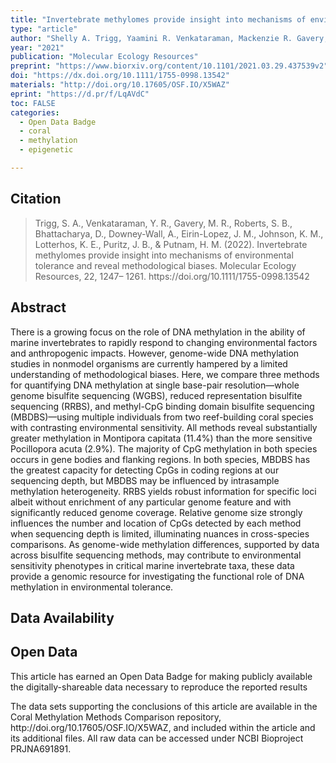 ```yaml
---
title: "Invertebrate methylomes provide insight into mechanisms of environmental tolerance and reveal methodological biases"
type: "article"
author: "Shelly A. Trigg, Yaamini R. Venkataraman, Mackenzie R. Gavery, Steven B. Roberts, Debashish Bhattacharya, Alan Downey-Wall, Jose M. Eirin-Lopez, Kevin M. Johnson, Katie E. Lotterhos, Jonathan B. Puritz and Hollie M. Putnam"
year: "2021"
publication: "Molecular Ecology Resources"
preprint: "https://www.biorxiv.org/content/10.1101/2021.03.29.437539v2"
doi: "https://dx.doi.org/10.1111/1755-0998.13542"
materials: "http://doi.org/10.17605/OSF.IO/X5WAZ"
eprint: "https://d.pr/f/LqAVdC"
toc: FALSE
categories:
  - Open Data Badge
  - coral
  - methylation
  - epigenetic

---
```


## Citation

> Trigg, S. A., Venkataraman, Y. R., Gavery, M. R., Roberts, S. B., Bhattacharya, D., Downey-Wall, A., Eirin-Lopez, J. M., Johnson, K. M., Lotterhos, K. E., Puritz, J. B., & Putnam, H. M. (2022). Invertebrate methylomes provide insight into mechanisms of environmental tolerance and reveal methodological biases. Molecular Ecology Resources, 22, 1247– 1261. https://doi.org/10.1111/1755-0998.13542

## Abstract

There is a growing focus on the role of DNA methylation in the ability of marine invertebrates to rapidly respond to changing environmental factors and anthropogenic impacts. However, genome-wide DNA methylation studies in nonmodel organisms are currently hampered by a limited understanding of methodological biases. Here, we compare three methods for quantifying DNA methylation at single base-pair resolution—whole genome bisulfite sequencing (WGBS), reduced representation bisulfite sequencing (RRBS), and methyl-CpG binding domain bisulfite sequencing (MBDBS)—using multiple individuals from two reef-building coral species with contrasting environmental sensitivity. All methods reveal substantially greater methylation in Montipora capitata (11.4%) than the more sensitive Pocillopora acuta (2.9%). The majority of CpG methylation in both species occurs in gene bodies and flanking regions. In both species, MBDBS has the greatest capacity for detecting CpGs in coding regions at our sequencing depth, but MBDBS may be influenced by intrasample methylation heterogeneity. RRBS yields robust information for specific loci albeit without enrichment of any particular genome feature and with significantly reduced genome coverage. Relative genome size strongly influences the number and location of CpGs detected by each method when sequencing depth is limited, illuminating nuances in cross-species comparisons. As genome-wide methylation differences, supported by data across bisulfite sequencing methods, may contribute to environmental sensitivity phenotypes in critical marine invertebrate taxa, these data provide a genomic resource for investigating the functional role of DNA methylation in environmental tolerance.


## Data Availability

::: callout-important
## Open Data

This article has earned an Open Data Badge for making publicly available the digitally-shareable data necessary to reproduce the reported results
:::

The data sets supporting the conclusions of this article are available in the Coral Methylation Methods Comparison repository, http://doi.org/10.17605/OSF.IO/X5WAZ, and included within the article and its additional files. All raw data can be accessed under NCBI Bioproject PRJNA691891.
